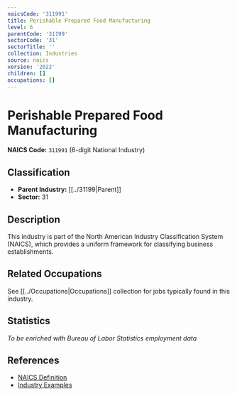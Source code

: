 ```yaml
---
naicsCode: '311991'
title: Perishable Prepared Food Manufacturing
level: 6
parentCode: '31199'
sectorCode: '31'
sectorTitle: ''
collection: Industries
source: naics
version: '2022'
children: []
occupations: []
---
```

# Perishable Prepared Food Manufacturing

**NAICS Code:** `311991` (6-digit National Industry)

## Classification

- **Parent Industry:** [[../31199|Parent]]
- **Sector:** 31

## Description

This industry is part of the North American Industry Classification System (NAICS), which provides a uniform framework for classifying business establishments.

## Related Occupations

See [[../Occupations|Occupations]] collection for jobs typically found in this industry.

## Statistics

*To be enriched with Bureau of Labor Statistics employment data*

## References

- [NAICS Definition](https://www.census.gov/naics/)
- [Industry Examples](https://www.census.gov/naics/2022NAICS/)

